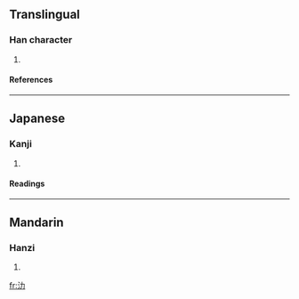 ==Translingual==
===Han character===
{{Han char|rn=85|rad=水|as=02|sn=5|four=3412<sub>7</sub>|canj=水大尸 (EKS), X水大尸 (XEKS)}}
# {{defn|Han|sort=水02}}
====References====
{{Han ref|kx=0603.070|dkj=17094|dj=0997.030|hdz=31549.060|uh=6C3B|ud=27707|bh=C9A4|bd=51620}}

----
==Japanese==
===Kanji===
{{ja-kanji|grade=|rs=水02}}
# {{defn|Japanese}} 
====Readings====
{{ja-readings|on=[[ろく]] (roku)|kun=}}

----
==Mandarin==
===Hanzi===
{{cmn-hanzi|pin=[[lè]] ([[le4]])|wg=le<sup>4</sup>}}
# {{defn|Mandarin}}

[[fr:氻]]
